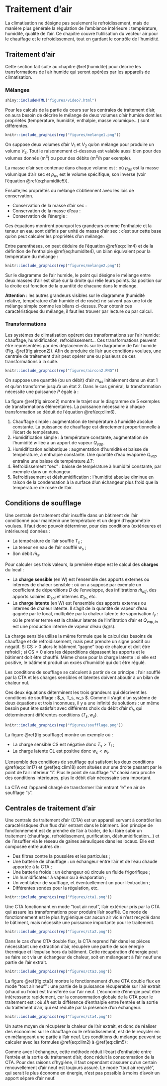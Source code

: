 # Traitement d'air {#ac}

<!-- beaucoup de contenu dans les diapos du CM M1 
vidéos ? -->

La climatisation ne désigne pas seulement le refroidissement, mais de manière plus générale la régulation de l'ambiance intérieure : température, humidité, qualité de l'air. Ce chapitre couvre l'utilisation du vecteur air pour le chauffage et le refroidissement, tout en gardant le contrôle de l'humidité.

## Traitement d'air {#climairhumide}

Cette section fait suite au chapitre \@ref(humidite) pour décrire les transformations de l'air humide qui seront opérées par les appareils de climatisation.

### Mélanges

```r
shiny::includeHTML("figures/video7.html")
```

Pour les calculs de la partie du cours sur les centrales de traitement d'air, on aura besoin de décrire le mélange de deux volumes d'air humide dont les propriétés (température, humidité, enthalpie, masse volumique...) sont différentes.

```r
knitr::include_graphics(rep("figures/melange1.png"))
```

On suppose deux volumes d'air $V_1$ et $V_2$ qu'on mélange pour produire un volume $V_3$. Tout le raisonnement ci-dessous est valable aussi bien pour des volumes donnés (m$^3$) ou pour des débits (m$^3$/h par exemple).

La masse d'air sec contenue dans chaque volume est :
\begin{equation}
m_{as}=\rho_{as} V = \frac{1}{v_s} V
(\#eq:clim1)
\end{equation}
où $\rho_{as}$ est la masse volumique d'air sec et $\rho_{as}$ est le volume spécifique, son inverse (voir l'équation \@ref(eq:humidite5)).

Ensuite,les propriétés du mélange s'obtiennent avec les lois de conservation.

* Conservation de la masse d'air sec :
\begin{equation}
m_{as3} = m_{as1} + m_{as2}
(\#eq:clim2)
\end{equation}
* Conservation de la masse d'eau :
\begin{equation}
m_{as3} \, w_3 = m_{as1} \, w_1 + m_{as2} \, w_2
(\#eq:clim3)
\end{equation}
* Conservation de l'énergie :
\begin{equation}
m_{as3} \, h_3 = m_{as1} \, h_1 + m_{as2} \, h_2
(\#eq:clim4)
\end{equation}

Ces équations montrent pourquoi les grandeurs comme l'enthalpie et la teneur en eau sont définis par unité de masse d'air sec : c'est sur cette base qu'on peut calculer les propriétés d'un mélange.

Entre parenthèses, on peut déduire de l'équation \@ref(eq:clim4) et de la définition de l'enthalpie \@ref(eq:humidite4), un bilan équivalent pour la température du mélange :
\begin{equation}
m_{as3} \, T_3 = m_{as1} \, T_1 + m_{as2} \, T_2
(\#eq:clim5)
\end{equation}


```r
knitr::include_graphics(rep("figures/melange2.png"))
```

Sur le diagramme de l'air humide, le point qui désigne le mélange entre deux masses d'air est situé sur la droite qui relie leurs points. Sa position sur la droite est fonction de la quantité de chacune dans le mélange.

**Attention** : les autres grandeurs visibles sur le diagramme (humidité relative, température d'air humide et de rosée) ne suivent pas une loi de mélange simple comme les bilans ci-dessus. Pour obtenir ces caractéristiques du mélange, il faut les trouver par lecture ou par calcul.

### Transformations

Les systèmes de climatisation opèrent des transformations sur l'air humide: chauffage, humidification, refroidissement... Ces transformations peuvent être représentées par des déplacements sur le diagramme de l'air humide (Fig. \@ref(fig:aircon2)). Afin de produire de l'air aux conditions voulues, une centrale de traitement d'air peut opérer une ou plusieurs de ces transformations à la suite.

```r
knitr::include_graphics(rep("figures/aircon2.PNG"))
```

On suppose une quantité (ou un débit) d'air $m_{as}$ initialement dans un état 1 et qu'on transforme jusqu'à un état 2. Dans le cas général, la transformation nécessite une puissance $P$ égale à :
\begin{align}
P & = m_{as} \left( h_2 - h_1 \right)  \\
 & = m_{as} \left[ c_a\, (T_2-T_1) + l_v\, (w_2-w_1) \right] (\#eq:clim6)
\end{align}

La figure \@ref(fig:aircon2) montre le trajet sur le diagramme de 5 exemples de transformations élémentaires. La puissance nécessaire à chaque transformation se déduit de l'équation \@ref(eq:clim6).

1. Chauffage simple : augmentation de température à humidité absolue constante. La puissance de chauffage est directement proportionnelle à l'écart de température.
\begin{align}
P & = m_{as} \, \Delta h \\
\Delta h & = c_a \, \Delta T (\#eq:clim7)
\end{align}
2. Humidification simple : à température constante, augmentation de l'humidité $w$ liée à un apport de vapeur $Q_\mathit{vap}$.
\begin{align}
Q_\mathit{vap} & = m_{as} \Delta w (\#eq:clim8) \\
P & = m_{as} \, \Delta h \\
\Delta h & = l_v \, \Delta w (\#eq:clim9)
\end{align}
3. Humidification adiabatique : augmentation d'humidité et baisse de température, à enthalpie constante. Une quantité d'eau évaporée $Q_\mathit{vap}$ entraîne une baisse de température $\Delta T$:
\begin{align}
Q_\mathit{vap} & = m_{as} \Delta w (\#eq:clim10) \\
\Delta h & \approx  c_a \Delta T + l_v \Delta w = 0 (\#eq:clim11)\\
 \Delta T & = -\frac{l_v}{c_a} \Delta w (\#eq:clim12)
\end{align}
4. Refroidissement "sec" : baisse de température à humidité constante, par exemple dans un échangeur.
\begin{align}
P & = m_{as} \, \Delta h & < 0\\
\Delta h & = c_a \, \Delta T & < 0 (\#eq:clim13)
\end{align}
5. Refroidissement et déshumidification : l'humidité absolue diminue en raison de la condensation à la surface d'un échangeur plus froid que la température de rosée de l'air.
\begin{align}
P & = m_{as} \Delta h & < 0 \\
\Delta h & =  c_a \Delta T + l_v \Delta w & < 0 (\#eq:clim14)
\end{align}

## Conditions de soufflage

Une centrale de traitement d'air insuffle dans un bâtiment de l'air conditionné pour maintenir une température et un degré d'hygrométrie voulues. Il faut donc pouvoir déterminer, pour des conditions (extérieures et intérieures) données :

* La température de l'air soufflé $T_s$ ;
* La teneur en eau de l'air soufflé $w_s$ ;
* Son débit $\dot{m}_s$.

Pour calculer ces trois valeurs, la première étape est le calcul des **charges** du local :

* La **charge sensible** (en W) est l'ensemble des apports externes ou internes de chaleur sensible :
\begin{equation}
\mathrm{CS} = D\left(T_e-T_i\right) + \dot{m}_\mathit{inf} \, c_{a} \left(T_e-T_i\right) + \Phi_\mathit{sol} + \Phi_\mathit{in} + ...
(\#eq:clim15)
\end{equation}
où on a supposé par exemple un coefficient de déperditions $D$ de l'enveloppe, des infiltrations $\dot{m}_\mathit{inf}$, des apports solaires $\Phi_\mathit{sol}$ et internes $\Phi_\mathit{in}$, etc. 
* La **charge latente** (en W) est l'ensemble des apports externes ou internes de chaleur latente. Il s'agit de la quantité de vapeur d'eau gagnée par le local, multipliée par la chaleur latente de vaporisation $l_v$ :
\begin{equation}
\mathrm{CL} = l_v \left(  \dot{m}_\mathit{inf} \left(w_e-w_i\right) + Q_\mathit{vap,in} + ... \right)
(\#eq:clim16)
\end{equation}
où le premier terme est la chaleur latente de l'infiltration d'air et $Q_\mathit{vap,in}$ est une production interne de vapeur d'eau (kg/s).

La charge sensible utilise la même formule que le calcul des besoins de chauffage et de refroidissement, mais peut prendre un signe positif ou négatif. Si $\mathrm{CS}>0$ alors le bâtiment "gagne" trop de chaleur et doit être refroidi ; si $\mathrm{CS}<0$ alors les déperditions dépassent les apports et le bâtiment doit être chauffé. Même chose pour la charge latente : si elle est positive, le bâtiment produit un excès d'humidité qui doit être régulé.

Les conditions de soufflage se calculent à partir de ce principe : l'air soufflé par la CTA et les charges sensibles et latentes doivent aboutir à un bilan de chaleur nul.
\begin{align}
\dot{m}_s c_a (T_s - T_i) & + \mathrm{CS} = 0 (\#eq:clim17) \\
\dot{m}_s l_v (w_s - w_i) & + \mathrm{CL} = 0 (\#eq:clim18) 
\end{align}

Ces deux équations déterminent les trois grandeurs qui décrivent les conditions de soufflage : $\dot{m}_s, T_s, w_s $. Comme il s'agit d'un système de deux équations et trois inconnues, il y a une infinité de solutions : un même besoin peut être satisfait avec différents choix du débit d'air $\dot{m}_s$ qui détermineront différentes conditions $(T_s, w_s)$.

```r
knitr::include_graphics(rep("figures/soufflage.png"))
```

La figure \@ref(fig:soufflage) montre un exemple où :

* La charge sensible CS est négative donc $T_s > T_i$ ;
* La charge latente CL est positive donc $w_s < w_i$.

L'ensemble des conditions de soufflage qui satisfont les deux conditions \@ref(eq:clim17) et \@ref(eq:clim18) sont situées sur une droite passant par le point de l'air intérieur "i". Plus le point de soufflage "s" choisi sera proche des conditions intérieures, plus le débit d'air nécessaire sera important.

La CTA est l'appareil chargé de transformer l'air entrant "e" en air de soufflage "s".

## Centrales de traitement d'air {#cta}

Une centrale de traitement d'air (CTA) est un appareil servant à contrôler les caractéristiques d'un flux d'air entrant dans le bâtiment. Son principe de fonctionnement est de prendre de l'air à traiter, de lui faire subir un traitement (chauffage, refroidissement, purification, déshumidification...) et de l'insuffler via le réseau de gaines aérauliques dans les locaux. Elle est composée entre autres de :

* Des filtres contre la poussière et les particules ;
* Une batterie de chauffage : un échangeur entre l'air et de l'eau chaude apportée à la CTA ;
* Une batterie froide : un échangeur où circule un fluide frigorifique ;
* Un humidificateur à vapeur ou à évaporation ;
* Un ventilateur de soufflage, et éventuellement un pour l'extraction ;
* Différentes sondes pour la régulation, etc.

```r
knitr::include_graphics(rep("figures/cta1.png"))
```

Une CTA fonctionnant en mode "tout air neuf", l'air extérieur pris par la CTA qui assure les transformations pour produire l'air soufflé. Ce mode de fonctionnement est le plus hygiénique car aucun air vicié n'est recyclé dans le bâtiment, mais nécessite une puissance importante pour le traitement.

```r
knitr::include_graphics(rep("figures/cta2.png"))
```

Dans le cas d'une CTA double flux, la CTA reprend l'air dans les pièces nécessitant une extraction d'air, récupère une partie de son énergie thermique et l'expulse hors du bâtiment. Cette récupération d'énergie peut se faire soit via un échangeur de chaleur, soit en mélangeant à l'air neuf une partie de l'air extrait.

```r
knitr::include_graphics(rep("figures/cta3.png"))
```

La figure \@ref(fig:cta3) montre le fonctionnement d'une CTA double flux en mode "tout air neuf" : une partie de la puissance récupérable sur l'air extrait (chaud ou froid) est transférée sur l'air neuf. L'économie d'énergie peut être intéressante rapidement, car la consommation globale de la CTA pour le traitement est :
\begin{equation}
P = \dot{m} \Delta h
(\#eq:clim19) 
\end{equation}
où $\Delta h$ est la différence d'enthalpie entre l'entrée et la sortie du traitement d'air, qui est réduite par la présence d'un échangeur.

```r
knitr::include_graphics(rep("figures/cta4.png"))
```

Un autre moyen de récupérer la chaleur de l'air extrait, et donc de réaliser des économies sur le chauffage ou le refroidissement, est de le recycler en en mélangeant une partie à l'air neuf. Les conditions du mélange peuvent se calculer avec les formules \@ref(eq:clim2) à \@ref(eq:clim5) :
\begin{equation}
m_s \, h_\mathit{mélange} = m_\mathit{neuf} \, h_\mathit{neuf} + m_\mathit{recyclé} \, h_\mathit{recyclé}
(\#eq:clim20)
\end{equation}

Comme avec l'échangeur, cette méthode réduit l'écart d'enthalpie entre l'entrée et la sortie du traitement d'air, donc réduit la consommation de la CTA. Pour des raisons d'hygiène, il faut cependant s'assurer qu'un certain renouvellement d'air neuf est toujours assuré. Le mode "tout air recyclé", qui serait le plus économe en énergie, n'est pas possible à moins d'avoir un apport séparé d'air neuf.

<!--

### Roue dessiccante

```r
knitr::include_graphics(rep("figures/dessiccant.png"))
```

## Exercices

Plein d'exos air conditioning dans le cours master ou S7
-->
